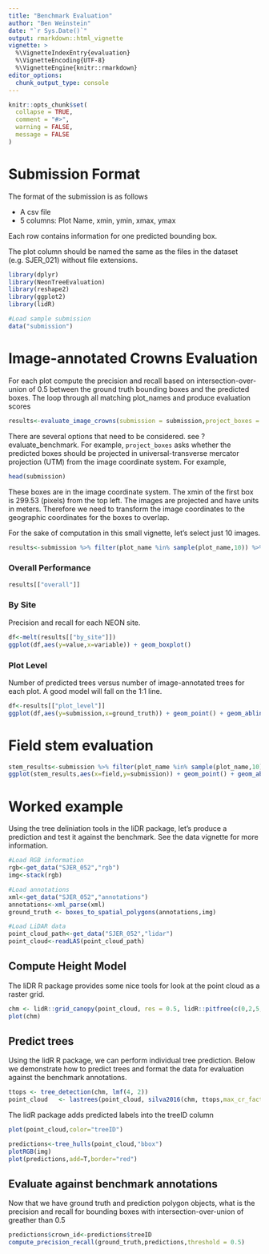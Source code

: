 ```yaml
---
title: "Benchmark Evaluation"
author: "Ben Weinstein"
date: "`r Sys.Date()`"
output: rmarkdown::html_vignette
vignette: >
  %\VignetteIndexEntry{evaluation}
  %\VignetteEncoding{UTF-8}
  %\VignetteEngine{knitr::rmarkdown}
editor_options: 
  chunk_output_type: console
---
```


```r
knitr::opts_chunk$set(
  collapse = TRUE,
  comment = "#>",
  warning = FALSE,
  message = FALSE
)
```

# Submission Format

The format of the submission is as follows

* A csv file
* 5 columns: Plot Name, xmin, ymin, xmax, ymax

Each row contains information for one predicted bounding box.

The plot column should be named the same as the files in the dataset (e.g. SJER_021) without file extensions.

```r
library(dplyr)
library(NeonTreeEvaluation)
library(reshape2)
library(ggplot2)
library(lidR)

#Load sample submission
data("submission")
```

# Image-annotated Crowns Evaluation

For each plot compute the precision and recall based on intersection-over-union of 0.5 between the ground truth bounding boxes and the predicted boxes. The loop through all matching plot_names and produce evaluation scores

```r
results<-evaluate_image_crowns(submission = submission,project_boxes = T, show=F, summarize = T)
```

There are several options that need to be considered. see ?evaluate_benchmark. For example, `project_boxes` asks whether the predicted boxes should be projected in universal-transverse mercator projection (UTM) from the image coordinate system. For example,

```r
head(submission)
```

These boxes are in the image coordinate system. The xmin of the first box is 299.53 (pixels) from the top left. The images are projected and have units in meters. Therefore we need to transform the image coordinates to the geographic coordinates for the boxes to overlap. 

For the sake of computation in this small vignette, let's select just 10 images.

```r
results<-submission %>% filter(plot_name %in% sample(plot_name,10)) %>% evaluate_image_crowns(.,project = T,show=T,summarize = T)
```

### Overall Performance
```r
results[["overall"]]
```

### By Site

Precision and recall for each NEON site.

```r
df<-melt(results[["by_site"]])
ggplot(df,aes(y=value,x=variable)) + geom_boxplot()
```

### Plot Level

Number of predicted trees versus number of image-annotated trees for each plot. A good model will fall on the 1:1 line.

```r
df<-results[["plot_level"]]
ggplot(df,aes(y=submission,x=ground_truth)) + geom_point() + geom_abline(linetype="dashed") + coord_equal()
```

# Field stem evaluation

```r
stem_results<-submission %>% filter(plot_name %in% sample(plot_name,10)) %>% evaluate_field_stems(.,project = T)
ggplot(stem_results,aes(x=field,y=submission)) + geom_point() + geom_abline() + coord_fixed() + ggtitle("Number of overstory trees") + labs(x="NEON Field Stems",y="Predicted Crowns")
```

# Worked example

Using the tree deliniation tools in the liDR package, let's produce a prediction and test it against the benchmark. See the data vignette for more information.

```r
#Load RGB information
rgb<-get_data("SJER_052","rgb")
img<-stack(rgb)

#Load annotations
xml<-get_data("SJER_052","annotations")
annotations<-xml_parse(xml)
ground_truth <- boxes_to_spatial_polygons(annotations,img)

#Load LiDAR data
point_cloud_path<-get_data("SJER_052","lidar")
point_cloud<-readLAS(point_cloud_path)
```

## Compute Height Model

The liDR R package provides some nice tools for look at the point cloud as a raster grid.
```r
chm <- lidR::grid_canopy(point_cloud, res = 0.5, lidR::pitfree(c(0,2,5,10,15), c(0, 1.5)))
plot(chm)
```

## Predict trees

Using the lidR R package, we can perform individual tree prediction. Below we demonstrate how to predict trees and format the data for evaluation against the benchmark annotations. 

```r
ttops <- tree_detection(chm, lmf(4, 2))
point_cloud   <- lastrees(point_cloud, silva2016(chm, ttops,max_cr_factor = 0.5,exclusion = 0.3))
```

The lidR package adds predicted labels into the treeID column
```r
plot(point_cloud,color="treeID")
```

```r
predictions<-tree_hulls(point_cloud,"bbox")
plotRGB(img)
plot(predictions,add=T,border="red")
```

## Evaluate against benchmark annotations

Now that we have ground truth and prediction polygon objects, what is the precision and recall for bounding boxes with intersection-over-union of greather than 0.5

```r
predictions$crown_id<-predictions$treeID
compute_precision_recall(ground_truth,predictions,threshold = 0.5)
```
